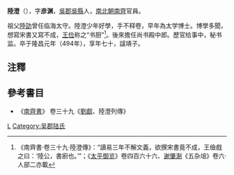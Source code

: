 {{for|明朝正德進士陸澄|陸澄 (正德進士)}}
'''陸澄'''（{{bd|425年||494年||catIdx=L}}），字'''彦渊'''，[[吳郡|吳郡]][[吳縣|吳縣]]人，[[南北朝|南北朝]][[南齊|南齊]]官員。

祖父[[陸劭|陸劭]]曾任临海太守。陸澄少年好學，手不释卷，早年為太学博士。博學多聞，想寫宋書又寫不成，[[王俭|王俭]]称之“书厨”<ref>《南齊書·卷三十九·陸澄傳》：“讀易三年不解文義，欲撰宋書竟不成，王儉戲之曰：‘陸公，書廚也。’”；《[[太平御览|太平御览]]》卷四百六十六、[[谢肇淛|谢肇淛]]《五杂俎》卷六·人部二亦載</ref>。後來擔任尚书殿中郎。歷官给事中，秘书监。卒于隆昌元年（494年），享年七十，諡靖子。

==注釋==
{{reflist}}
==參考書目==
*《[[南齊書|南齊書]]》 卷三十九《[[劉獻|劉獻]]、陸澄列傳》

[[Category:南北朝政治人物|L]]
[[Category:吴郡陆氏|Category:吴郡陆氏]]
{{stub}}